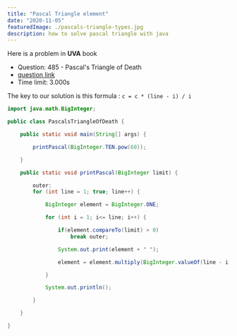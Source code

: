 ```yaml
---
title: "Pascal Triangle element"
date: "2020-11-05"
featuredImage: ./pascals-triangle-types.jpg
description: how to solve pascal triangle with java
---
```


<div className={"mx-auto max-w-lg my-10"}>

  Here is a problem in **UVA** book

  - Question: 485 - Pascal's Triangle of Death
  - [question link](https://uva.onlinejudge.org/index.php?option=com_onlinejudge&Itemid=8&category=6&page=show_problem&problem=426)
  - Time limit: 3.000s

  The key to our solution is this formula : ` c = c * (line - i) / i `



</div>


```java
import java.math.BigInteger;

public class PascalsTriangleOfDeath {

    public static void main(String[] args) {

        printPascal(BigInteger.TEN.pow(60));

    }

    public static void printPascal(BigInteger limit) {

        outer:
        for (int line = 1; true; line++) {

            BigInteger element = BigInteger.ONE;

            for (int i = 1; i<= line; i++) {

                if(element.compareTo(limit) > 0)
                    break outer;

                System.out.print(element + " ");

                element = element.multiply(BigInteger.valueOf(line - i)).divide(BigInteger.valueOf(i));

            }

            System.out.println();

        }

    }

}
```
